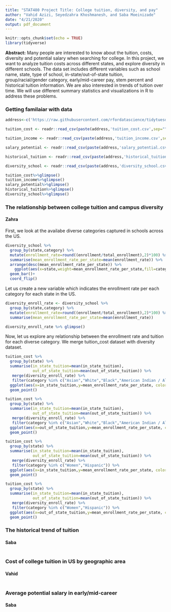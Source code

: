 ```yaml
---
title: "STAT480 Project Title: College tuition, diversity, and pay"
author: "Vahid Azizi, Seyedzahra Khoshmanesh, and Saba Moeinizade"
date: "4/21/2020"
output: pdf_document
---
```


```r
knitr::opts_chunk$set(echo = TRUE)
library(tidyverse)
```

**Abstract:**
Many people are interested to know about the tuition, costs, diversity and potential salary when searching for college. In this project, we want to analyze tuition costs across different states, and explore diversity in different schools. The data set includes different variables such as school name, state, type of school, in-state/out-of-state tuition, group/racial/gender category, early/mid-career pay, stem percent and historical tuition information. We are also interested in trends of tuition over time. We will use different summary statistics and visualizations in R to address these problems.



### Getting familaiar with data

```r
address<-c('https://raw.githubusercontent.com/rfordatascience/tidytuesday/master/data/2020/2020-03-10/')

tuition_cost <- readr::read_csv(paste(address,'tuition_cost.csv',sep=""))

tuition_income <- readr::read_csv(paste(address,'tuition_income.csv',sep=""))

salary_potential <- readr::read_csv(paste(address,'salary_potential.csv',sep=""))

historical_tuition <- readr::read_csv(paste(address,'historical_tuition.csv',sep=""))

diversity_school <- readr::read_csv(paste(address,'diversity_school.csv',sep=""))
```

```r
tuition_cost%>%glimpse()
tuition_income%>%glimpse()
salary_potential%>%glimpse()
historical_tuition%>%glimpse()
diversity_school%>%glimpse()
```


### The relationship between college tuition and campus diversity
#### Zahra
First, we look at the availabe diverse categories captured in schools across the US.

```r
diversity_school %>%
  group_by(state,category) %>% 
  mutate(enrollment_rate=round((enrollment/total_enrollment),2)*100) %>% 
  summarise(mean_enrollment_rate_per_state=mean(enrollment_rate)) %>% 
  arrange(desc(mean_enrollment_rate_per_state)) %>% 
    ggplot(aes(x=state,weight=mean_enrollment_rate_per_state,fill=category)) +
  geom_bar()+
  coord_flip()
```

Let us create a new variable which indicates the enrollment rate per each category for each state in the US.

```r
diversity_enroll_rate <- diversity_school %>%
  group_by(state,category) %>% 
  mutate(enrollment_rate=round((enrollment/total_enrollment),2)*100) %>% 
  summarise(mean_enrollment_rate_per_state=mean(enrollment_rate))

diversity_enroll_rate %>% glimpse()

```


Now, let us explore any relationship between the enrollment rate and tuition for each diverse category. We merge tuition_cost dataset with diversity dataset.

```r
tuition_cost %>% 
  group_by(state) %>% 
  summarise(in_state_tuition=mean(in_state_tuition),
            out_of_state_tuition=mean(out_of_state_tuition)) %>% 
   merge(diversity_enroll_rate) %>% 
   filter(category %in% c("Asian","White","Black","American Indian / Alaska Native")) %>%
  ggplot(aes(x=in_state_tuition,y=mean_enrollment_rate_per_state, color=category)) +
  geom_point()

```


```r
tuition_cost %>% 
  group_by(state) %>% 
  summarise(in_state_tuition=mean(in_state_tuition),
            out_of_state_tuition=mean(out_of_state_tuition)) %>% 
   merge(diversity_enroll_rate) %>% 
   filter(category %in% c("Asian","White","Black","American Indian / Alaska Native")) %>%
  ggplot(aes(x=out_of_state_tuition,y=mean_enrollment_rate_per_state, color=category)) +
  geom_point()

```



```r
tuition_cost %>% 
  group_by(state) %>% 
  summarise(in_state_tuition=mean(in_state_tuition),
            out_of_state_tuition=mean(out_of_state_tuition)) %>% 
   merge(diversity_enroll_rate) %>% 
   filter(category %in% c("Women","Hispanic")) %>%
  ggplot(aes(x=in_state_tuition,y=mean_enrollment_rate_per_state, color=category)) +
  geom_point()

```


```r
tuition_cost %>% 
  group_by(state) %>% 
  summarise(in_state_tuition=mean(in_state_tuition),
            out_of_state_tuition=mean(out_of_state_tuition)) %>% 
   merge(diversity_enroll_rate) %>% 
   filter(category %in% c("Women","Hispanic")) %>%
  ggplot(aes(x=out_of_state_tuition,y=mean_enrollment_rate_per_state, color=category)) +
  geom_point()
```


### The historical trend of tuition
#### Saba
```r
```

### Cost of college tuition in US by geographic area
#### Vahid
```r
```

### Average potential salary in early/mid-career 
#### Saba
```r
```


